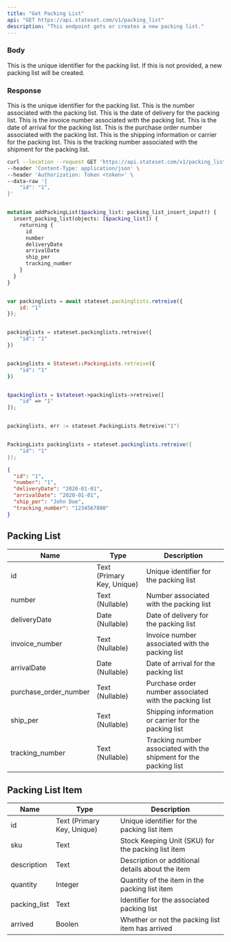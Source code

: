 ```yaml
---
title: "Get Packing List"
api: "GET https://api.stateset.com/v1/packing_list"
description: "This endpoint gets or creates a new packing list."
---
```


### Body

<ParamField body="id" type="string">
  This is the unique identifier for the packing list. If this is not provided, a new packing list will be created.
</ParamField>


### Response

<ResponseField name="id" type="string">
  This is the unique identifier for the packing list.
</ResponseField>

<ResponseField name="number" type="string">
  This is the number associated with the packing list.
</ResponseField>

<ResponseField name="deliveryDate" type="string">
  This is the date of delivery for the packing list.
</ResponseField>

<ResponseField name="invoice_number" type="string">
  This is the invoice number associated with the packing list.
</ResponseField>

<ResponseField name="arrivalDate" type="string">
  This is the date of arrival for the packing list.
</ResponseField>

<ResponseField name="purchase_order_number" type="string">
  This is the purchase order number associated with the packing list.
</ResponseField>

<ResponseField name="ship_per" type="string">
  This is the shipping information or carrier for the packing list.
</ResponseField>

<ResponseField name="tracking_number" type="string">
  This is the tracking number associated with the shipment for the packing list.
</ResponseField>

<RequestExample>

```bash cURL
curl --location --request GET 'https://api.stateset.com/v1/packing_list' \
--header 'Content-Type: application/json' \
--header 'Authorization: Token <token>' \
--data-raw '{
    "id": "1",
}'
```

```graphQL GraphQL

mutation addPackingList($packing_list: packing_list_insert_input!) {
  insert_packing_list(objects: [$packing_list]) {
    returning {
      id
      number
      deliveryDate
      arrivalDate
      ship_per
      tracking_number
    }
  }
}

```

```javascript Node.js

var packinglists = await stateset.packinglists.retreive({
    id: "1"
});

```

```python Python

packinglists = stateset.packinglists.retreive({
    "id": "1"
})

```

```ruby Ruby

packinglists = Stateset::PackingLists.retreive({
    "id": "1"
})

```

```php PHP

$packinglists = $stateset->packinglists->retreive([
    "id" => "1"
]);

```

```go Go

packinglists, err := stateset.PackingLists.Retreive("1")

```

```java Java

PackingLists packinglists = stateset.packinglists.retreive({
    "id": "1"
});

```


</RequestExample>

<ResponseExample>

```json Response
{
  "id": "1",
  "number": "1",
  "deliveryDate": "2020-01-01",
  "arrivalDate": "2020-01-01",
  "ship_per": "John Doe",
  "tracking_number": "1234567890"
}
```

</ResponseExample>

## Packing List

| Name                    | Type                       | Description                                                       |
| ----------------------- | -------------------------- | ----------------------------------------------------------------- |
| id                      | Text (Primary Key, Unique) | Unique identifier for the packing list                            |
| number                  | Text (Nullable)            | Number associated with the packing list                           |
| deliveryDate            | Date (Nullable)            | Date of delivery for the packing list                             |
| invoice\_number         | Text (Nullable)            | Invoice number associated with the packing list                   |
| arrivalDate             | Date (Nullable)            | Date of arrival for the packing list                              |
| purchase\_order\_number | Text (Nullable)            | Purchase order number associated with the packing list            |
| ship\_per               | Text (Nullable)            | Shipping information or carrier for the packing list              |
| tracking\_number        | Text (Nullable)            | Tracking number associated with the shipment for the packing list |


## Packing List Item

| Name          | Type                       | Description                                        |
| ------------- | -------------------------- | -------------------------------------------------- |
| id            | Text (Primary Key, Unique) | Unique identifier for the packing list item        |
| sku           | Text                       | Stock Keeping Unit (SKU) for the packing list item |
| description   | Text                       | Description or additional details about the item   |
| quantity      | Integer                    | Quantity of the item in the packing list item      |
| packing\_list | Text                       | Identifier for the associated packing list         |
| arrived       | Boolen                     | Whether or not the packing list item has arrived   |